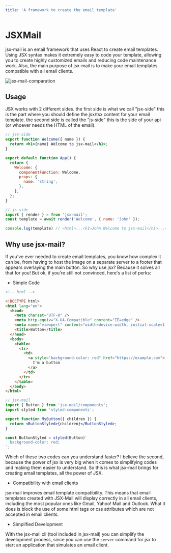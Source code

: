 ```yaml
---
title: 'A framework to create the email template'
---
```


# JSXMail

jsx-mail is an email framework that uses React to create email templates. Using JSX syntax makes it extremely easy to code your template, allowing you to create highly customized emails and reducing code maintenance work. Also, the main purpose of jsx-mail is to make your email templates compatible with all email clients.

![jsx-mail-comparation](https://user-images.githubusercontent.com/72868196/183707838-19065b95-34fa-430e-a3e1-f4f353a05259.jpg)

## Usage

JSX works with 2 different sides. the first side is what we call "jsx-side" this is the part where you should define the jsx/tsx content for your email template. the second side is called the "js-side" this is the side of your api (or whoever needs the HTML of the email).

```jsx
// jsx-side
export function Welcome({ name }) {
  return <h1>{name} Welcome to jsx-mail</h1>;
}

export default function App() {
  return {
    Welcome: {
      componentFunction: Welcome,
      props: {
        name: 'string',
      },
    },
  };
}
```

```js
// js-side
import { render } = from 'jsx-mail';
const template = await render('Welcome', { name: 'John' });

console.log(template) // <html>...<h1>John Welcome to jsx-mail</h1>...</html>
```

## Why use jsx-mail?

If you've ever needed to create email templates, you know how complex it can be, from having to host the image on a separate server to a footer that appears overlaying the main button. So why use jsx? Because it solves all that for you! But ok, if you're still not convinced, here's a list of perks:

- Simple Code

```html
<!-- html -->

<!DOCTYPE html>
<html lang="en">
  <head>
    <meta charset="UTF-8" />
    <meta http-equiv="X-UA-Compatible" content="IE=edge" />
    <meta name="viewport" content="width=device-width, initial-scale=1.0" />
    <title>Button</title>
  </head>
  <body>
    <table>
      <tr>
        <td>
          <a style="background-color: red" href="https://example.com">
            I'm a button
          </a>
        </td>
      </tr>
    </table>
  </body>
</html>
```

```jsx
// jsx-mail
import { Button } from 'jsx-mail/components';
import styled from 'styled-components';

export function MyButton({ children }) {
  return <ButtonStyled>{children}</ButtonStyled>;
}

const ButtonStyled = styled(Button)`
  background-color: red;
`;
```

Which of these two codes can you understand faster? I believe the second, because the power of jsx is very big when it comes to simplifying codes and making them easier to understand. So this is what jsx-mail brings for creating email templates, all the power of JSX.

- Compatibility with email clients

jsx-mail improves email template compatibility. This means that email templates created with JSX-Mail will display correctly in all email clients, including the most popular ones like Gmail, Yahoo! Mail and Outlook. What it does is block the use of some html tags or css attributes which are not accepted in email clients.

- Simplified Development

With the jsx-mail cli (tool included in jsx-mail) you can simplify the development process, since you can use the `server` command for jsx to start an application that simulates an email client.
